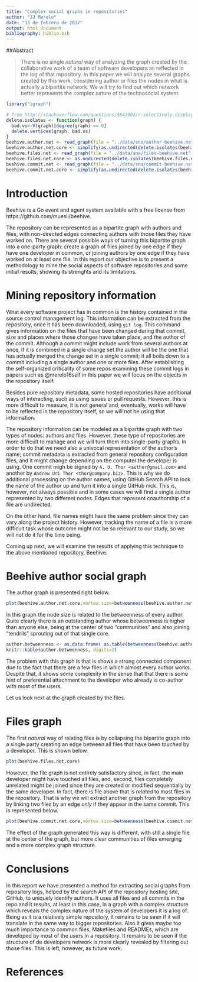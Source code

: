 ```yaml
---
title: "Complex social graphs in repositories"
author: "JJ Merelo"
date: "13 de febrero de 2017"
output: html_document
bibliography: biblio.bib
---
```


##Abstract

>There is no single *natural* way of analyzing the graph created by the collaborative work of a team of software developers as reflected in the log of that repository. In this paper we will analyze several graphs created by this work, considering author or files the nodes in what is actually a bipartite network. We will try to find out which network better represents the complex nature of the technosocial system.

```r
library("igraph")

# from http://stackoverflow.com/questions/5643002/r-selectively-display-nodes-when-plotting-an-igraph
delete.isolates <- function(graph) {
  bad.vs<-V(graph)[degree(graph) == 0]
  delete.vertices(graph, bad.vs)
}
beehive.author.net <- read_graph(file = "../data/sna/author-beehive.net", format = 'pajek')
beehive.author.net.core <- simplify(as.undirected(delete.isolates(beehive.author.net), mode='each'), edge.attr.comb=list(weight="sum"))
beehive.files.net <- read_graph(file = "../data/sna/files-beehive.net", format = 'pajek')
beehive.files.net.core <- as.undirected(delete.isolates(beehive.files.net), mode='each')
beehive.commit.net <- read_graph(file = "../data/sna/commit-beehive.net", format = 'pajek')
beehive.commit.net.core <- simplify(as.undirected(delete.isolates(beehive.commit.net), mode='each'),  edge.attr.comb=list(weight="sum"))

```

# Introduction

Beehive is a Go event and agent system available with a free license from https://github.com/muesli/beehive.

The repository can be represented as a bipartite graph with authors and files, with non-directed edges connecting authors with those files they have worked on. There are several possible ways of turning this bipartite graph into a one-party graph: create a graph of files joined by one edge if they have one developer in common, or joining authors by one edge if they have worked on at least one file. In this report our objective is to present a methodology to mine the social aspects of software repositories and some initial results, showing its strenghts and its limitations.

# Mining repository information

What every software project has in common is the history contained in the source control management log. This information can be extracted from the repository, once it has been downloaded, using `git log`. This command gives information on the files that have been changed during that commit, size and places where those changes have taken place, and the author of the commit. Although a commit might include work from several authors at once, if it is combined in a single change set the author will be the one that has actually merged the change set in a single commit; it all boils down to a commit including a single author and one or more files. After establishing the self-organized criticality of some repos examining these commit logs in papers such as @merelo16self in this paper we will focus on the objects in the repository itself.

Besides pure repository metadata, some hosted repositories have additional ways of interacting, such as using issues or pull requests. However, this is more difficult to measure, it is not general and, eventually, works will have to be reflected in the repository itself, so we will not be using that information.

The repository information can be modeled as a bipartite graph with two types of nodes: authors and files. However, these type of repositories are more difficult to manage and we will turn them into single-party graphs. In order to do that we need also a univocal representation of the author's name; commit metadata is extracted from general repository configuration files, and it might change depending on the computer the developer is using. One commit migh be signed by `A. U. Thor <author@gmail.com>` and another by `Andrew Uri Thor <thor@company.biz>`. This is why we do additional processing on the author names, using GitHub Search API to look the name of the author up and turn it into a single GitHub nick. This is, however, not always possible and in some cases we will find a single author represented by two different nodes. Edges that represent coauthorship of a file are undirected. 

On the other hand, file names might have the same problem since they can vary along the project history. However, tracking the name of a file is a more difficult task whose outcome might not be so relevant to our study, so we will not do it for the time being.

Coming up next, we will examine the results of applying this technique to the above mentioned repository, Beehive.

# Beehive author social graph

The author graph is presented right below.

```r
plot(beehive.author.net.core,vertex.size=betweenness(beehive.author.net.core)/10,vertex.label=NA,layout = layout.fruchterman.reingold,vertex.color=closeness(beehive.author.net.core),palette=diverging_pal(11))
```

In this graph the node size is related to the betweenness of every author. Quite clearly there is an outstanding author whose betweenness is higher than anyone else, being at the center of two "communities" and also joining "tendrils" sprouting out of that single core.


```r
author.betweenness <- as.data.frame( as.table(betweenness(beehive.author.net.core)))
knitr::kable(author.betweenness, digits=2)
```


The problem with this graph is that is shows a strong connected component due to the fact that there are a few files in which almost every author works. Despite that, it shows some complexity in the sense that that there is some hint of preferential attachment to the developer who already is co-author with most of the users. 

Let us look next at the graph created by the files.

# Files graph

The first *natural* way of relating files is by collapsing the bipartite graph into a single party creating an edge between all files that have been *touched* by a developer. This is shown below. 

```r
plot(beehive.files.net.core)
```


However, the file graph is not entirely satisfactory since, in fact, the main developer might have touched all files, and, second, files completely unrelated might be joined since they are created or modified sequentially by the same developer. In fact, there is file above that is *related* to most files in the repository. That is why we will extract another graph from the repository by linking two files by an edge *only* if they appear in the same commit. This is represented below.


```r
plot(beehive.commit.net.core,vertex.size=betweenness(beehive.commit.net.core)/500,vertex.label=NA,layout = layout.fruchterman.reingold,vertex.color=closeness(beehive.author.net.core)*10,palette=diverging_pal(11))
```

The effect of the graph generated this way is different, with still a single file at the center of the graph, but more clear communities of files emerging and a more complex graph structure. 

# Conclusions

In this report we have presented a method for extracting social graphs from repository logs, helped by the search API of the repository hosting site, GitHub, to uniquely identify authors. It uses all files and all commits in the repo and it results, at least in this case, in a graph with a complex structure which reveals the complex nature of the system of developers it is a log of. 
Being as it is a relatively simple repository, it remains to be seen if it will translate in the same way to bigger repositories. Also it gives maybe too much importance to common files, Makefiles and READMEs, which are developed by most of the users in a repository. It remains to be seen if the structure of de developers network is more clearly revealed by filtering out those files. This is left, however, as future work. 

# References